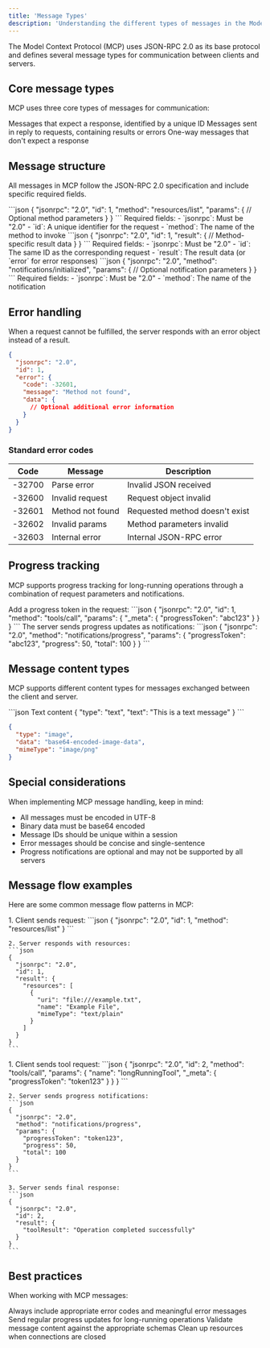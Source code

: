 ```yaml
---
title: 'Message Types'
description: 'Understanding the different types of messages in the Model Context Protocol'
---
```


The Model Context Protocol (MCP) uses JSON-RPC 2.0 as its base protocol and defines several message types for communication between clients and servers.

## Core message types

MCP uses three core types of messages for communication:

<CardGroup cols={3}>
  <Card title="Requests" icon="arrow-right">
    Messages that expect a response, identified by a unique ID
  </Card>
  <Card title="Responses" icon="arrow-left">
    Messages sent in reply to requests, containing results or errors
  </Card>
  <Card title="Notifications" icon="bell">
    One-way messages that don't expect a response
  </Card>
</CardGroup>

## Message structure

All messages in MCP follow the JSON-RPC 2.0 specification and include specific required fields.

<AccordionGroup>
  <Accordion title="Request structure">
    ```json
    {
      "jsonrpc": "2.0",
      "id": 1,
      "method": "resources/list",
      "params": {
        // Optional method parameters
      }
    }
    ```
    Required fields:
    - `jsonrpc`: Must be "2.0"
    - `id`: A unique identifier for the request
    - `method`: The name of the method to invoke

  </Accordion>

  <Accordion title="Response structure">
    ```json
    {
      "jsonrpc": "2.0",
      "id": 1,
      "result": {
        // Method-specific result data
      }
    }
    ```
    Required fields:
    - `jsonrpc`: Must be "2.0"
    - `id`: The same ID as the corresponding request
    - `result`: The result data (or `error` for error responses)

  </Accordion>

  <Accordion title="Notification structure">
    ```json
    {
      "jsonrpc": "2.0",
      "method": "notifications/initialized",
      "params": {
        // Optional notification parameters
      }
    }
    ```
    Required fields:
    - `jsonrpc`: Must be "2.0"
    - `method`: The name of the notification
  </Accordion>
</AccordionGroup>

## Error handling

When a request cannot be fulfilled, the server responds with an error object instead of a result.

```json
{
  "jsonrpc": "2.0",
  "id": 1,
  "error": {
    "code": -32601,
    "message": "Method not found",
    "data": {
      // Optional additional error information
    }
  }
}
```

### Standard error codes

| Code | Message | Description |
|------|---------|-------------|
| -32700 | Parse error | Invalid JSON received |
| -32600 | Invalid request | Request object invalid |
| -32601 | Method not found | Requested method doesn't exist |
| -32602 | Invalid params | Method parameters invalid |
| -32603 | Internal error | Internal JSON-RPC error |

## Progress tracking

MCP supports progress tracking for long-running operations through a combination of request parameters and notifications.

<Steps>
  <Step title="Include progress token">
    Add a progress token in the request:
    ```json
    {
      "jsonrpc": "2.0",
      "id": 1,
      "method": "tools/call",
      "params": {
        "_meta": {
          "progressToken": "abc123"
        }
      }
    }
    ```
  </Step>
  <Step title="Receive progress notifications">
    The server sends progress updates as notifications:
    ```json
    {
      "jsonrpc": "2.0",
      "method": "notifications/progress",
      "params": {
        "progressToken": "abc123",
        "progress": 50,
        "total": 100
      }
    }
    ```
  </Step>
</Steps>

## Message content types

MCP supports different content types for messages exchanged between the client and server.

<CodeGroup>
```json Text content
{
  "type": "text",
  "text": "This is a text message"
}
```

```json Image content
{
  "type": "image",
  "data": "base64-encoded-image-data",
  "mimeType": "image/png"
}
```
</CodeGroup>

## Special considerations

When implementing MCP message handling, keep in mind:

- All messages must be encoded in UTF-8
- Binary data must be base64 encoded
- Message IDs should be unique within a session
- Error messages should be concise and single-sentence
- Progress notifications are optional and may not be supported by all servers

## Message flow examples

Here are some common message flow patterns in MCP:

<AccordionGroup>
  <Accordion title="Resource listing">
    1. Client sends request:
    ```json
    {
      "jsonrpc": "2.0",
      "id": 1,
      "method": "resources/list"
    }
    ```

    2. Server responds with resources:
    ```json
    {
      "jsonrpc": "2.0",
      "id": 1,
      "result": {
        "resources": [
          {
            "uri": "file:///example.txt",
            "name": "Example File",
            "mimeType": "text/plain"
          }
        ]
      }
    }
    ```
  </Accordion>

  <Accordion title="Tool invocation with progress">
    1. Client sends tool request:
    ```json
    {
      "jsonrpc": "2.0",
      "id": 2,
      "method": "tools/call",
      "params": {
        "name": "longRunningTool",
        "_meta": {
          "progressToken": "token123"
        }
      }
    }
    ```

    2. Server sends progress notifications:
    ```json
    {
      "jsonrpc": "2.0",
      "method": "notifications/progress",
      "params": {
        "progressToken": "token123",
        "progress": 50,
        "total": 100
      }
    }
    ```

    3. Server sends final response:
    ```json
    {
      "jsonrpc": "2.0",
      "id": 2,
      "result": {
        "toolResult": "Operation completed successfully"
      }
    }
    ```
  </Accordion>
</AccordionGroup>

## Best practices

When working with MCP messages:

<CardGroup cols={2}>
  <Card title="Error handling" icon="shield-check">
    Always include appropriate error codes and meaningful error messages
  </Card>
  <Card title="Progress updates" icon="bars-progress">
    Send regular progress updates for long-running operations
  </Card>
  <Card title="Content validation" icon="check-double">
    Validate message content against the appropriate schemas
  </Card>
  <Card title="Resource management" icon="database">
    Clean up resources when connections are closed
  </Card>
</CardGroup>